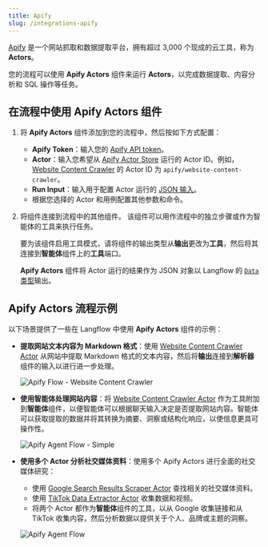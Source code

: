 ```yaml
---
title: Apify
slug: /integrations-apify
---
```



[Apify](https://apify.com/) 是一个网站抓取和数据提取平台，拥有超过 3,000 个现成的云工具，称为 **Actors**。

您的流程可以使用 **Apify Actors** 组件来运行 **Actors**，以完成数据提取、内容分析和 SQL 操作等任务。

## 在流程中使用 Apify Actors 组件

1. 将 **Apify Actors** 组件添加到您的流程中，然后按如下方式配置：

    * **Apify Token**：输入您的 [Apify API token](https://docs.apify.com/platform/integrations/api)。
    * **Actor**：输入您希望从 [Apify Actor Store](https://apify.com/store) 运行的 Actor ID。例如，[Website Content Crawler](https://apify.com/apify/website-content-crawler) 的 Actor ID 为 `apify/website-content-crawler`。
    * **Run Input**：输入用于配置 Actor 运行的 [JSON 输入](https://docs.apify.com/platform/actors/running-actors#input)。
    * 根据您选择的 Actor 和用例配置其他参数和命令。

2. 将组件连接到流程中的其他组件。
该组件可以用作流程中的独立步骤或作为智能体的工具来执行任务。

    要为该组件启用工具模式，请将组件的输出类型从**输出**更改为**工具**，然后将其连接到**智能体**组件上的**工具**端口。

    **Apify Actors** 组件将 Actor 运行的结果作为 JSON 对象以 Langflow 的 [`Data` 类型](/data-types#data)输出。

## Apify Actors 流程示例

以下场景提供了一些在 Langflow 中使用 **Apify Actors** 组件的示例：

* **提取网站文本内容为 Markdown 格式**：使用 [Website Content Crawler Actor](https://apify.com/apify/website-content-crawler) 从网站中提取 Markdown 格式的文本内容，然后将**输出**连接到**解析器**组件的输入以进行进一步处理。

    ![Apify Flow - Website Content Crawler](./apify_flow_wcc.png)

* **使用智能体处理网站内容**：将 [Website Content Crawler Actor](https://apify.com/apify/website-content-crawler) 作为工具附加到**智能体**组件，以便智能体可以根据聊天输入决定是否提取网站内容。智能体可以获取提取的数据并将其转换为摘要、洞察或结构化响应，以使信息更具可操作性。

    ![Apify Agent Flow - Simple](./apify_agent_flow_simple.png)

* **使用多个 Actor 分析社交媒体资料**：使用多个 Apify Actors 进行全面的社交媒体研究：

    * 使用 [Google Search Results Scraper Actor](https://apify.com/apify/google-search-scraper) 查找相关的社交媒体资料。
    * 使用 [TikTok Data Extractor Actor](https://apify.com/clockworks/free-tiktok-scraper) 收集数据和视频。
    * 将两个 Actor 都作为**智能体**组件的工具，以从 Google 收集链接和从 TikTok 收集内容，然后分析数据以提供关于个人、品牌或主题的洞察。

    ![Apify Agent Flow](./apify_agent_flow.png)